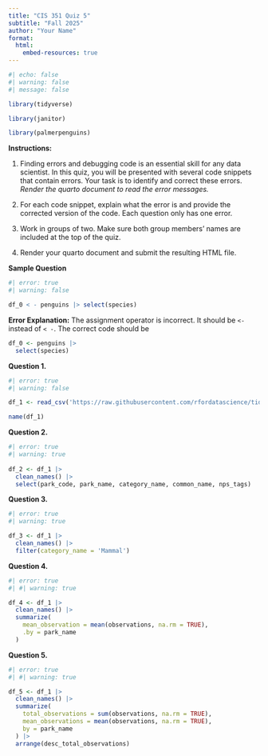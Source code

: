 ```yaml
---
title: "CIS 351 Quiz 5"
subtitle: "Fall 2025"
author: "Your Name"
format: 
  html:
    embed-resources: true
---
```


```r
#| echo: false
#| warning: false
#| message: false

library(tidyverse)

library(janitor)

library(palmerpenguins)
```

**Instructions:**

1. Finding errors and debugging code is an essential skill for any data scientist. In this quiz, you will be presented with several code snippets that contain errors. Your task is to identify and correct these errors. _Render the quarto document to read the error messages._

2. For each code snippet, explain what the error is and provide the corrected version of the code. Each question only has one error.

3. Work in groups of two. Make sure both group members' names are included at the top of the quiz.

4. Render your quarto document and submit the resulting HTML file.

**Sample Question**
```r
#| error: true
#| warning: false

df_0 < - penguins |> select(species) 
```

**Error Explanation:** The assignment operator is incorrect. It should be `<-` instead of `< -`. The correct code should be

```r
df_0 <- penguins |> 
  select(species)
```

**Question 1.**

```r
#| error: true
#| warning: false

df_1 <- read_csv('https://raw.githubusercontent.com/rfordatascience/tidytuesday/main/data/2024/2024-10-08/most_visited_nps_species_data.csv')

name(df_1)
```

**Question 2.**

```r
#| error: true
#| warning: true 
 
df_2 <- df_1 |> 
  clean_names() |> 
  select(park_code, park_name, category_name, common_name, nps_tags)
```

**Question 3.**

```r
#| error: true
#| warning: true

df_3 <- df_1 |> 
  clean_names() |> 
  filter(category_name = 'Mammal')
```


**Question 4.**

```r
#| error: true
#| #| warning: true

df_4 <- df_1 |> 
  clean_names() |>
  summarize(
    mean_observation = mean(observations, na.rm = TRUE),
    .by = park_name
  )
```

**Question 5.**

```r
#| error: true
#| #| warning: true

df_5 <- df_1 |> 
  clean_names() |> 
  summarize(
    total_observations = sum(observations, na.rm = TRUE),
    mean_observations = mean(observations, na.rm = TRUE),
    by = park_name
  ) |> 
  arrange(desc_total_observations)
```